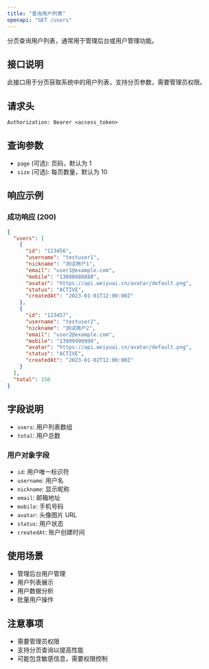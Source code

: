 ```yaml
---
title: "查询用户列表"
openapi: "GET /users"
---
```


分页查询用户列表，通常用于管理后台或用户管理功能。

## 接口说明

此接口用于分页获取系统中的用户列表，支持分页参数，需要管理员权限。

## 请求头

```
Authorization: Bearer <access_token>
```

## 查询参数

- `page` (可选): 页码，默认为 1
- `size` (可选): 每页数量，默认为 10

## 响应示例

### 成功响应 (200)

```json
{
  "users": [
    {
      "id": "123456",
      "username": "testuser1",
      "nickname": "测试用户1",
      "email": "user1@example.com",
      "mobile": "13888888888",
      "avatar": "https://api.weiyuai.cn/avatar/default.png",
      "status": "ACTIVE",
      "createdAt": "2023-01-01T12:00:00Z"
    },
    {
      "id": "123457",
      "username": "testuser2",
      "nickname": "测试用户2",
      "email": "user2@example.com",
      "mobile": "13999999999",
      "avatar": "https://api.weiyuai.cn/avatar/default.png",
      "status": "ACTIVE",
      "createdAt": "2023-01-02T12:00:00Z"
    }
  ],
  "total": 150
}
```

## 字段说明

- `users`: 用户列表数组
- `total`: 用户总数

### 用户对象字段

- `id`: 用户唯一标识符
- `username`: 用户名
- `nickname`: 显示昵称
- `email`: 邮箱地址
- `mobile`: 手机号码
- `avatar`: 头像图片 URL
- `status`: 用户状态
- `createdAt`: 账户创建时间

## 使用场景

- 管理后台用户管理
- 用户列表展示
- 用户数据分析
- 批量用户操作

## 注意事项

- 需要管理员权限
- 支持分页查询以提高性能
- 可能包含敏感信息，需要权限控制